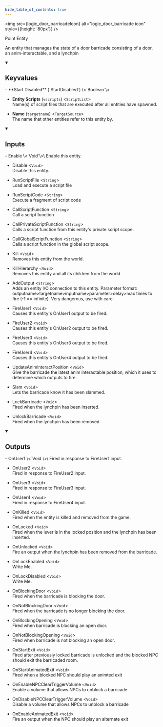 ```yaml
---
hide_table_of_contents: true
---
```


<!---
!!!!!!
THIS PAGE IS AUTOGENERATED FROM GAME FGD DEFINITIONS!
DO NOT EDIT MANUALLY!
!!!!!!

In order to make edits, you can make an annotation file in /fgd_dump_overrides
-->



<img src={logic_door_barricadeIcon} alt="logic_door_barricade icon" style={{height: '80px'}} />

Point Entity

An entity that manages the state of a door barricade consisting of a door, an anim-interactable, and a lynchpin

<details open>
<summary><h2>Keyvalues</h2></summary>
- **Start Disabled** (`StartDisabled`) \<`Boolean`\>

- **Entity Scripts** (`vscripts`) \<`ScriptList`\>\
Name(s) of script files that are executed after all entities have spawned.

- **Name** (`targetname`) \<`TargetSource`\>\
The name that other entities refer to this entity by.


 </details>
<details open>
<summary><h2>Inputs</h2></summary>
- Enable \<`Void`\>\
Enable this entity.

- Disable \<`Void`\>\
Disable this entity.

- RunScriptFile \<`String`\>\
Load and execute a script file

- RunScriptCode \<`String`\>\
Execute a fragment of script code

- CallScriptFunction \<`String`\>\
Call a script function

- CallPrivateScriptFunction \<`String`\>\
Calls a script function from this entity's private script scope.

- CallGlobalScriptFunction \<`String`\>\
Calls a script function in the global script scope.

- Kill \<`Void`\>\
Removes this entity from the world.

- KillHierarchy \<`Void`\>\
Removes this entity and all its children from the world.

- AddOutput \<`String`\>\
Adds an entity I/O connection to this entity. Parameter format: outputname&gt;targetname>inputname&gt;parameter&gt;delay&gt;max times to fire (-1 == infinite). Very dangerous, use with care.

- FireUser1 \<`Void`\>\
Causes this entity's OnUser1 output to be fired.

- FireUser2 \<`Void`\>\
Causes this entity's OnUser2 output to be fired.

- FireUser3 \<`Void`\>\
Causes this entity's OnUser3 output to be fired.

- FireUser4 \<`Void`\>\
Causes this entity's OnUser4 output to be fired.

- UpdateAnimInteractPosition \<`Void`\>\
Give the barricade the latest anim interactable position, which it uses to determine which outputs to fire.

- Slam \<`Void`\>\
Lets the barricade know it has been slammed.

- LockBarricade \<`Void`\>\
Fired when the lynchpin has been inserted.

- UnlockBarricade \<`Void`\>\
Fired when the lynchpin has been removed.


 </details>
<details open>
<summary><h2>Outputs</h2></summary>
- OnUser1 \<`Void`\>\
Fired in response to FireUser1 input.

- OnUser2 \<`Void`\>\
Fired in response to FireUser2 input.

- OnUser3 \<`Void`\>\
Fired in response to FireUser3 input.

- OnUser4 \<`Void`\>\
Fired in response to FireUser4 input.

- OnKilled \<`Void`\>\
Fired when the entity is killed and removed from the game.

- OnLocked \<`Void`\>\
Fired when the lever is in the locked position and the lynchpin has been inserted.

- OnUnlocked \<`Void`\>\
Fire an output when the lynchpin has been removed from the barricade.

- OnLockEnabled \<`Void`\>\
Write Me.

- OnLockDisabled \<`Void`\>\
Write Me.

- OnBlockingDoor \<`Void`\>\
Fired when the barricade is blocking the door.

- OnNotBlockingDoor \<`Void`\>\
Fired when the barricade is no longer blocking the door.

- OnBlockingOpening \<`Void`\>\
Fired when barricade is blocking an open door.

- OnNotBlockingOpening \<`Void`\>\
Fired when barricade is not blocking an open door.

- OnStartExit \<`Void`\>\
Fired after previously locked barricade is unlocked and the blocked NPC should exit the barricaded room.

- OnStartAnimatedExit \<`Void`\>\
Fired when a blocked NPC should play an animted exit

- OnEnableNPCClearTriggerVolume \<`Void`\>\
Enable a volume that allows NPCs to unblock a barricade

- OnDisableNPCClearTriggerVolume \<`Void`\>\
Disable a volume that allows NPCs to unblock a barricade

- OnEnableAnimatedExit \<`Void`\>\
Fire an output when the NPC should play an alternate exit


 </details>